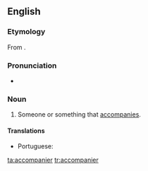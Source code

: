 ==English==

===Etymology===
From {{suffix|accompany|er|lang=en}}.

===Pronunciation===
* {{a|UK}} {{IPA|/əˈkʌmp(ə)nɪə/|lang=en}}

===Noun===
{{en-noun}}

# Someone or something that [[accompany|accompanies]].

====Translations====
{{trans-top|someone or something that accompanies}}
* Portuguese: {{t|pt|acompanhante|m-f}}
{{trans-mid}}
{{trans-bottom}}

[[ta:accompanier]]
[[tr:accompanier]]